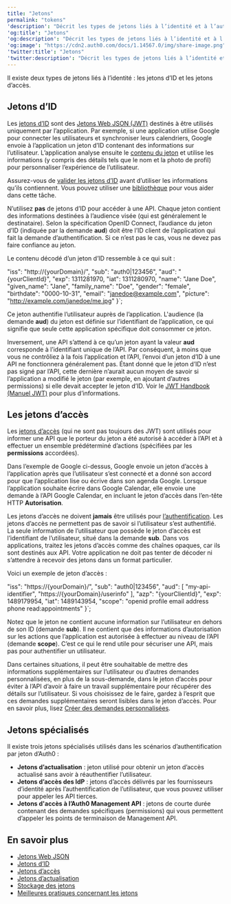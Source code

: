 ```yaml
---
title: "Jetons"
permalink: "tokens"
'description': "Décrit les types de jetons liés à l’identité et à l’authentification et la manière dont ils sont utilisés par Auth0."
'og:title': "Jetons"
'og:description': "Décrit les types de jetons liés à l’identité et à l’authentification et la manière dont ils sont utilisés par Auth0."
'og:image': "https://cdn2.auth0.com/docs/1.14567.0/img/share-image.png"
'twitter:title': "Jetons"
'twitter:description': "Décrit les types de jetons liés à l’identité et à l’authentification et la manière dont ils sont utilisés par Auth0."
---
```



Il existe deux types de jetons liés à l’identité : les jetons d’ID et les jetons d’accès.

## Jetons d’ID

Les [jetons d’ID](/docs/fr-ca/secure/tokens/id-tokens) sont des [Jetons Web JSON (JWT)](/docs/fr-ca/secure/tokens/json-web-tokens) destinés à être utilisés uniquement par l’application. Par exemple, si une application utilise Google pour connecter les utilisateurs et synchroniser leurs calendriers, Google envoie à l’application un jeton d’ID contenant des informations sur l’utilisateur. L’application analyse ensuite le [contenu du jeton](https://openid.net/specs/openid-connect-core-1_0.html#StandardClaims) et utilise les informations (y compris des détails tels que le nom et la photo de profil) pour personnaliser l’expérience de l’utilisateur.

<Callout icon="file-lines" color="#0EA5E9" iconType="regular">

Assurez-vous de [valider les jetons d’ID](/docs/fr-ca/secure/tokens/id-tokens/validate-id-tokens) avant d’utiliser les informations qu’ils contiennent. Vous pouvez utiliser une [bibliothèque](https://jwt.io/#libraries-io) pour vous aider dans cette tâche.

</Callout>

N’utilisez **pas** de jetons d’ID pour accéder à une API. Chaque jeton contient des informations destinées à l’<Tooltip data-tooltip-id="react-containers-DefinitionTooltip-0" tip="">audience</Tooltip> visée (qui est généralement le destinataire). Selon la spécification <Tooltip href="/docs/docs/fr-ca/glossary?term=openid" tip="OpenID
Norme ouverte d’authentification qui permet aux applications de vérifier l’identité des utilisateurs sans avoir à collecter leurs informations de connexion." cta="Voir le glossaire">OpenID</Tooltip> Connect, l’audiance du jeton d’ID (indiquée par la demande **aud**) doit être l’ID client de l’application qui fait la demande d’authentification. Si ce n’est pas le cas, vous ne devez pas faire confiance au jeton.

Le contenu décodé d’un jeton d’ID ressemble à ce qui suit :

  "iss": "http://{yourDomain}/",
  "sub": "auth0|123456",
  "aud": "{yourClientId}",
  "exp": 1311281970,
  "iat": 1311280970,
  "name": "Jane Doe",
  "given_name": "Jane",
  "family_name": "Doe",
  "gender": "female",
  "birthdate": "0000-10-31",
  "email": "janedoe@example.com",
  "picture": "http://example.com/janedoe/me.jpg"
}`;

<AuthCodeBlock children={codeExample1} language="json" />

Ce jeton authentifie l’utilisateur auprès de l’application. L'audience (la demande **aud**) du jeton est définie sur l’identifiant de l’application, ce qui signifie que seule cette application spécifique doit consommer ce jeton.

Inversement, une API s’attend à ce qu’un jeton ayant la valeur **aud** corresponde à l’identifiant unique de l’API. Par conséquent, à moins que vous ne contrôliez à la fois l’application et l’API, l’envoi d’un jeton d’ID à une API ne fonctionnera généralement pas. Étant donné que le jeton d’ID n’est pas signé par l’API, cette dernière n’aurait aucun moyen de savoir si l’application a modifié le jeton (par exemple, en ajoutant d’autres permissions) si elle devait accepter le jeton d’ID. Voir le [JWT Handbook (Manuel JWT)](https://auth0.com/resources/ebooks/jwt-handbook) pour plus d’informations.

## Les jetons d’accès

Les [jetons d’accès](/docs/fr-ca/secure/tokens/access-tokens) (qui ne sont pas toujours des <Tooltip href="/docs/docs/fr-ca/glossary?term=json-web-token" tip="Jeton Web JSON (JWT)
Format standard de jeton d’ID (et souvent de jeton d’accès) utilisé pour représenter en toute sécurité des demandes entre deux parties." cta="Voir le glossaire">JWT</Tooltip>) sont utilisés pour informer une API que le porteur du jeton a été autorisé à accéder à l’API et à effectuer un ensemble prédéterminé d’actions (spécifiées par les **permissions** accordées).

Dans l’exemple de Google ci-dessus, Google envoie un jeton d’accès à l’application après que l’utilisateur s’est connecté et a donné son accord pour que l’application lise ou écrive dans son agenda Google. Lorsque l’application souhaite écrire dans Google Calendar, elle envoie une demande à l’API Google Calendar, en incluant le jeton d’accès dans l’en-tête HTTP **Autorisation**.

Les jetons d’accès ne doivent **jamais** être utilisés pour  [l’authentification](/docs/fr-ca/authenticate). Les jetons d’accès ne permettent pas de savoir si l’utilisateur s’est authentifié. La seule information de l’utilisateur que possède le jeton d’accès est l’identifiant de l’utilisateur, situé dans la demande **sub**. Dans vos applications, traitez les jetons d’accès comme des chaînes opaques, car ils sont destinés aux API. Votre application ne doit pas tenter de décoder ni s’attendre à recevoir des jetons dans un format particulier.

Voici un exemple de jeton d’accès :

  "iss": "https://{yourDomain}/",
  "sub": "auth0|123456",
  "aud": [
    "my-api-identifier",
    "https://{yourDomain}/userinfo"
  ],
  "azp": "{yourClientId}",
  "exp": 1489179954,
  "iat": 1489143954,
  "scope": "openid profile email address phone read:appointments"
}`;

<AuthCodeBlock children={codeExample2} language="json" />

Notez que le jeton ne contient aucune information sur l’utilisateur en dehors de son ID (demande **sub**). Il ne contient que des informations d’autorisation sur les actions que l’application est autorisée à effectuer au niveau de l’API (demande **scope**). C’est ce qui le rend utile pour sécuriser une API, mais pas pour authentifier un utilisateur.

Dans certaines situations, il peut être souhaitable de mettre des informations supplémentaires sur l’utilisateur ou d’autres demandes personnalisées, en plus de la sous-demande, dans le jeton d’accès pour éviter à l’API d’avoir à faire un travail supplémentaire pour récupérer des détails sur l’utilisateur. Si vous choisissez de le faire, gardez à l’esprit que ces demandes supplémentaires seront lisibles dans le jeton d’accès. Pour en savoir plus, lisez [Créer des demandes personnalisées](/docs/fr-ca/secure/tokens/json-web-tokens/create-custom-claims).

## Jetons spécialisés

Il existe trois jetons spécialisés utilisés dans les scénarios d’authentification par jeton d’Auth0 :

* **Jetons d’actualisation** : jeton utilisé pour obtenir un jeton d’accès actualisé sans avoir à réauthentifier l’utilisateur.
* **Jetons d’accès des <Tooltip href="/docs/docs/fr-ca/glossary?term=idp" tip="Fournisseur d’identité (IdP)
Service de stockage et de gestion des identités numériques." cta="Voir le glossaire">IdP</Tooltip>** : jetons d’accès délivrés par les fournisseurs d’identité après l’authentification de l’utilisateur, que vous pouvez utiliser pour appeler les API tierces.
* **Jetons d'accès à l’Auth0 Management API** : jetons de courte durée contenant des demandes spécifiques (permissions) qui vous permettent d’appeler les points de terminaison de <Tooltip href="/docs/docs/fr-ca/glossary?term=management-api" tip="Management API
Un produit permettant aux clients d’effectuer des tâches administratives." cta="Voir le glossaire">Management API</Tooltip>.

## En savoir plus

* [Jetons Web JSON](/docs/fr-ca/secure/tokens/json-web-tokens)
* [Jetons d’ID](/docs/fr-ca/secure/tokens/id-tokens)
* [Jetons d’accès](/docs/fr-ca/secure/tokens/access-tokens)
* [Jetons d’actualisation](/docs/fr-ca/secure/tokens/refresh-tokens)
* [Stockage des jetons](/docs/fr-ca/secure/security-guidance/data-security/token-storage)
* [Meilleures pratiques concernant les jetons](/docs/fr-ca/secure/tokens/token-best-practices)